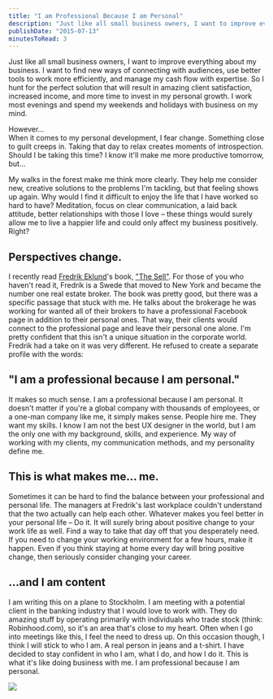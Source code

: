 ```yaml
---
title: "I am Professional Because I am Personal"
description: "Just like all small business owners, I want to improve everything about my business. I want to find new ways of connecting with audiences, use better tools to work more efficiently, and manage my cash flow with expertise. So I hunt for the perfect solution that will result in amazing client satisfaction, increased income, and more time to invest in my personal growth. I work most evenings and spend my weekends and holidays with business on my mind.\n\n\nHowever…\n\nWhen it comes to my personal develo"
publishDate: "2015-07-13"
minutesToRead: 3
---
```


<p>Just like all small business owners, I want to improve everything about my business. I want to find new ways of connecting with audiences, use better tools to work more efficiently, and manage my cash flow with expertise. So I hunt for the perfect solution that will result in amazing client satisfaction, increased income, and more time to invest in my personal growth. I work most evenings and spend my weekends and holidays with business on my mind.</p>
<p>However…<br />
When it comes to my personal development, I fear change. Something close to guilt creeps in. Taking that day to relax creates moments of introspection. Should I be taking this time? I know it'll make me more productive tomorrow, but…</p>
<p>My walks in the forest make me think more clearly. They help me consider new, creative solutions to the problems I'm tackling, but that feeling shows up again. Why would I find it difficult to enjoy the life that I have worked so hard to have? Meditation, focus on clear communication, a laid back attitude, better relationships with those I love – these things would surely allow me to live a happier life and could only affect my business positively. Right?</p>
<h2 id="perspectives-change">Perspectives change.</h2>
<p>I recently read <a href="https://instagram.com/fredrikeklundny/?ref=antonsten.com" target="_blank">Fredrik Eklund</a>'s book, <a href="http://www.amazon.com/Sell-Secrets-Selling-Anything-Anyone/dp/1592409318/ref=sr_1_1?ie=UTF8&qid=1436510268&sr=8-1&keywords=the+sell&ref=antonsten.com" target="_blank">"The Sell"</a>. For those of you who haven't read it, Fredrik is a Swede that moved to New York and became the number one real estate broker. The book was pretty good, but there was a specific passage that stuck with me. He talks about the brokerage he was working for wanted all of their brokers to have a professional Facebook page in addition to their personal ones. That way, their clients would connect to the professional page and leave their personal one alone. I'm pretty confident that this isn't a unique situation in the corporate world. Fredrik had a take on it was very different. He refused to create a separate profile with the words:</p>
<h2 id="%E2%80%9Ci-am-a-professional-because-i-am-personal%E2%80%9D">"I am a professional because I am personal."</h2>
<p>It makes so much sense. I am a professional because I am personal. It doesn't matter if you're a global company with thousands of employees, or a one-man company like me, it simply makes sense. People hire me. They want my skills. I know I am not the best UX designer in the world, but I am the only one with my background, skills, and experience. My way of working with my clients, my communication methods, and my personality define me.</p>
<h2 id="this-is-what-makes-me%E2%80%A6-me">This is what makes me… me.</h2>
<p>Sometimes it can be hard to find the balance between your professional and personal life. The managers at Fredrik's last workplace couldn't understand that the two actually can help each other. Whatever makes you feel better in your personal life – Do it. It will surely bring about positive change to your work life as well. Find a way to take that day off that you desperately need. If you need to change your working environment for a few hours, make it happen. Even if you think staying at home every day will bring positive change, then seriously consider changing your career.</p>
<h2 id="%E2%80%A6and-i-am-content">…and I am content</h2>
<p>I am writing this on a plane to Stockholm. I am meeting with a potential client in the banking industry that I would love to work with. They do amazing stuff by operating primarily with individuals who trade stock (think: Robinhood.com), so it's an area that's close to my heart. Often when I go into meetings like this, I feel the need to dress up. On this occasion though, I think I will stick to who I am. A real person in jeans and a t-shirt. I have decided to stay confident in who I am, what I do, and how I do it. This is what it's like doing business with me. I am professional because I am personal.</p>

![](/images/2024/09/i-am-professional-because-i-am-personal.webp)